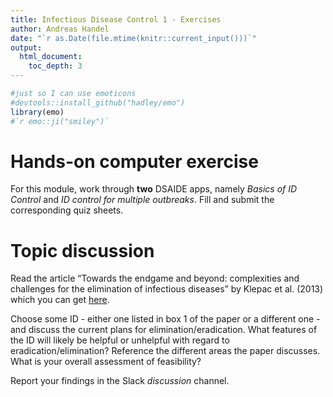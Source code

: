 ```yaml
---
title: Infectious Disease Control 1 - Exercises 
author: Andreas Handel
date: "`r as.Date(file.mtime(knitr::current_input()))`"
output: 
  html_document:
    toc_depth: 3
---
```



```r
#just so I can use emoticons
#devtools::install_github("hadley/emo")
library(emo)
#`r emo::ji("smiley")`
```

# Hands-on computer exercise

For this module, work through **two** DSAIDE apps, namely _Basics of ID Control_ and _ID control for multiple outbreaks_. Fill and submit the corresponding quiz sheets.


# Topic discussion 

Read the article “Towards the endgame and beyond: complexities and challenges for the elimination of infectious diseases” by Klepac et al. (2013) which you can get [here](.media/klepac13ptrsb.pdf). 

Choose some ID - either one listed in box 1 of the paper or a different one - and discuss the current plans for elimination/eradication. What features of the ID will likely be helpful or unhelpful with regard to eradication/elimination? Reference the different areas the paper discusses. What is your overall assessment of feasibility?

Report your findings in the Slack _discussion_ channel.
